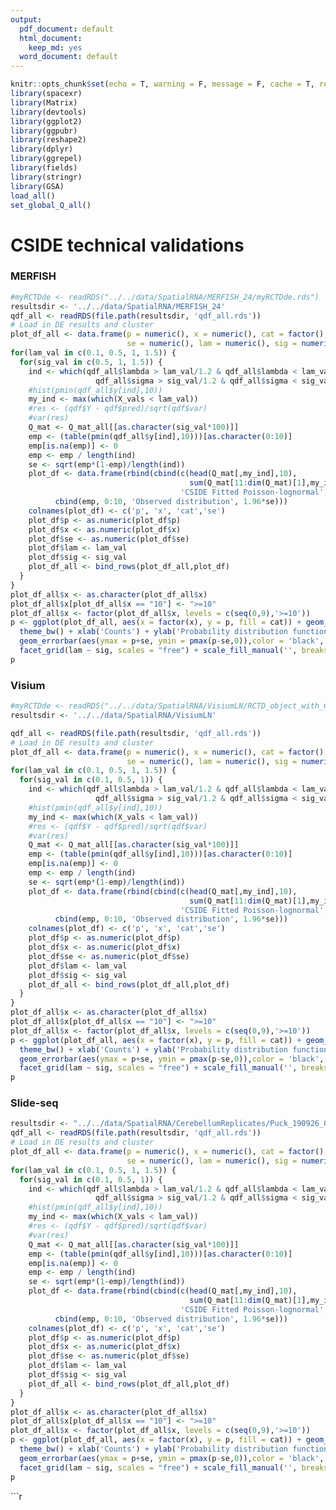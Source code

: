 ```yaml
---
output:
  pdf_document: default
  html_document:
    keep_md: yes
  word_document: default
---
```


```r
knitr::opts_chunk$set(echo = T, warning = F, message = F, cache = T, results = 'hide')
library(spacexr)
library(Matrix)
library(devtools)
library(ggplot2)
library(ggpubr)
library(reshape2)
library(dplyr)
library(ggrepel)
library(fields)
library(stringr)
library(GSA)
load_all()
set_global_Q_all()
```

# CSIDE technical validations 

### MERFISH

```r
#myRCTDde <- readRDS("../../data/SpatialRNA/MERFISH_24/myRCTDde.rds")
resultsdir <- '../../data/SpatialRNA/MERFISH_24'
qdf_all <- readRDS(file.path(resultsdir, 'qdf_all.rds'))
# Load in DE results and cluster
plot_df_all <- data.frame(p = numeric(), x = numeric(), cat = factor(),
                          se = numeric(), lam = numeric(), sig = numeric())
for(lam_val in c(0.1, 0.5, 1, 1.5)) {
  for(sig_val in c(0.5, 1, 1.5)) {
    ind <- which(qdf_all$lambda > lam_val/1.2 & qdf_all$lambda < lam_val*1.2 &
                   qdf_all$sigma > sig_val/1.2 & qdf_all$sigma < sig_val*1.2)
    #hist(pmin(qdf_all$y[ind],10))
    my_ind <- max(which(X_vals < lam_val))
    #res <- (qdf$Y - qdf$pred)/sqrt(qdf$var)
    #var(res)
    Q_mat <- Q_mat_all[[as.character(sig_val*100)]]
    emp <- (table(pmin(qdf_all$y[ind],10)))[as.character(0:10)]
    emp[is.na(emp)] <- 0
    emp <- emp / length(ind)
    se <- sqrt(emp*(1-emp)/length(ind))
    plot_df <- data.frame(rbind(cbind(c(head(Q_mat[,my_ind],10),
                                        sum(Q_mat[11:dim(Q_mat)[1],my_ind])),0:10,
                                      'CSIDE Fitted Poisson-lognormal', 0*se),
          cbind(emp, 0:10, 'Observed distribution', 1.96*se)))
    colnames(plot_df) <- c('p', 'x', 'cat','se')
    plot_df$p <- as.numeric(plot_df$p)
    plot_df$x <- as.numeric(plot_df$x)
    plot_df$se <- as.numeric(plot_df$se)
    plot_df$lam <- lam_val
    plot_df$sig <- sig_val
    plot_df_all <- bind_rows(plot_df_all,plot_df)
  }
}
plot_df_all$x <- as.character(plot_df_all$x)
plot_df_all$x[plot_df_all$x == "10"] <- ">=10"
plot_df_all$x <- factor(plot_df_all$x, levels = c(seq(0,9),'>=10'))
p <- ggplot(plot_df_all, aes(x = factor(x), y = p, fill = cat)) + geom_bar(position="dodge", stat="identity") +
  theme_bw() + xlab('Counts') + ylab('Probability distribution function') +  #ggtitle(paste('lambda = ',lam_val, "; sigma = ", sig_val))
  geom_errorbar(aes(ymax = p+se, ymin = pmax(p-se,0)),color = 'black', position=position_dodge(width = 0.9), width=0.25) +
  facet_grid(lam ~ sig, scales = "free") + scale_fill_manual('', breaks=c("CSIDE Fitted Poisson-lognormal","Observed distribution"),  values = c("#D55E00", "#0072B2"))
p
```

### Visium

```r
#myRCTDde <- readRDS("../../data/SpatialRNA/VisiumLN/RCTD_object_with_CSIDE_single_T_CD4_density_weight_threshold_0.8.rds")
resultsdir <- '../../data/SpatialRNA/VisiumLN'

qdf_all <- readRDS(file.path(resultsdir, 'qdf_all.rds'))
# Load in DE results and cluster
plot_df_all <- data.frame(p = numeric(), x = numeric(), cat = factor(),
                          se = numeric(), lam = numeric(), sig = numeric())
for(lam_val in c(0.1, 0.5, 1, 1.5)) {
  for(sig_val in c(0.1, 0.5, 1)) {
    ind <- which(qdf_all$lambda > lam_val/1.2 & qdf_all$lambda < lam_val*1.2 &
                   qdf_all$sigma > sig_val/1.2 & qdf_all$sigma < sig_val*1.2)
    #hist(pmin(qdf_all$y[ind],10))
    my_ind <- max(which(X_vals < lam_val))
    #res <- (qdf$Y - qdf$pred)/sqrt(qdf$var)
    #var(res)
    Q_mat <- Q_mat_all[[as.character(sig_val*100)]]
    emp <- (table(pmin(qdf_all$y[ind],10)))[as.character(0:10)]
    emp[is.na(emp)] <- 0
    emp <- emp / length(ind)
    se <- sqrt(emp*(1-emp)/length(ind))
    plot_df <- data.frame(rbind(cbind(c(head(Q_mat[,my_ind],10),
                                        sum(Q_mat[11:dim(Q_mat)[1],my_ind])),0:10,
                                      'CSIDE Fitted Poisson-lognormal', 0*se),
          cbind(emp, 0:10, 'Observed distribution', 1.96*se)))
    colnames(plot_df) <- c('p', 'x', 'cat','se')
    plot_df$p <- as.numeric(plot_df$p)
    plot_df$x <- as.numeric(plot_df$x)
    plot_df$se <- as.numeric(plot_df$se)
    plot_df$lam <- lam_val
    plot_df$sig <- sig_val
    plot_df_all <- bind_rows(plot_df_all,plot_df)
  }
}
plot_df_all$x <- as.character(plot_df_all$x)
plot_df_all$x[plot_df_all$x == "10"] <- ">=10"
plot_df_all$x <- factor(plot_df_all$x, levels = c(seq(0,9),'>=10'))
p <- ggplot(plot_df_all, aes(x = factor(x), y = p, fill = cat)) + geom_bar(position="dodge", stat="identity") +
  theme_bw() + xlab('Counts') + ylab('Probability distribution function') +  #ggtitle(paste('lambda = ',lam_val, "; sigma = ", sig_val))
  geom_errorbar(aes(ymax = p+se, ymin = pmax(p-se,0)),color = 'black', position=position_dodge(width = 0.9), width=0.25) +
  facet_grid(lam ~ sig, scales = "free") + scale_fill_manual('', breaks=c("CSIDE Fitted Poisson-lognormal","Observed distribution"),  values = c("#D55E00", "#0072B2"))
p
```

### Slide-seq

```r
resultsdir <- "../../data/SpatialRNA/CerebellumReplicates/Puck_190926_08/"
qdf_all <- readRDS(file.path(resultsdir, 'qdf_all.rds'))
# Load in DE results and cluster
plot_df_all <- data.frame(p = numeric(), x = numeric(), cat = factor(),
                          se = numeric(), lam = numeric(), sig = numeric())
for(lam_val in c(0.1, 0.5, 1, 1.5)) {
  for(sig_val in c(0.1, 0.5, 1)) {
    ind <- which(qdf_all$lambda > lam_val/1.2 & qdf_all$lambda < lam_val*1.2 &
                   qdf_all$sigma > sig_val/1.2 & qdf_all$sigma < sig_val*1.2)
    #hist(pmin(qdf_all$y[ind],10))
    my_ind <- max(which(X_vals < lam_val))
    #res <- (qdf$Y - qdf$pred)/sqrt(qdf$var)
    #var(res)
    Q_mat <- Q_mat_all[[as.character(sig_val*100)]]
    emp <- (table(pmin(qdf_all$y[ind],10)))[as.character(0:10)]
    emp[is.na(emp)] <- 0
    emp <- emp / length(ind)
    se <- sqrt(emp*(1-emp)/length(ind))
    plot_df <- data.frame(rbind(cbind(c(head(Q_mat[,my_ind],10),
                                        sum(Q_mat[11:dim(Q_mat)[1],my_ind])),0:10,
                                      'CSIDE Fitted Poisson-lognormal', 0*se),
          cbind(emp, 0:10, 'Observed distribution', 1.96*se)))
    colnames(plot_df) <- c('p', 'x', 'cat','se')
    plot_df$p <- as.numeric(plot_df$p)
    plot_df$x <- as.numeric(plot_df$x)
    plot_df$se <- as.numeric(plot_df$se)
    plot_df$lam <- lam_val
    plot_df$sig <- sig_val
    plot_df_all <- bind_rows(plot_df_all,plot_df)
  }
}
plot_df_all$x <- as.character(plot_df_all$x)
plot_df_all$x[plot_df_all$x == "10"] <- ">=10"
plot_df_all$x <- factor(plot_df_all$x, levels = c(seq(0,9),'>=10'))
p <- ggplot(plot_df_all, aes(x = factor(x), y = p, fill = cat)) + geom_bar(position="dodge", stat="identity") +
  theme_bw() + xlab('Counts') + ylab('Probability distribution function') +  #ggtitle(paste('lambda = ',lam_val, "; sigma = ", sig_val))
  geom_errorbar(aes(ymax = p+se, ymin = pmax(p-se,0)),color = 'black', position=position_dodge(width = 0.9), width=0.25) +
  facet_grid(lam ~ sig, scales = "free") + scale_fill_manual('', breaks=c("CSIDE Fitted Poisson-lognormal","Observed distribution"),  values = c("#D55E00", "#0072B2"))
p
```

```r

